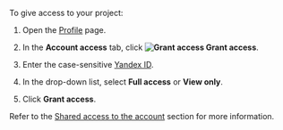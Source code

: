 <Cut title="How can I give access to my project?">

To give access to your project:

1. Open the [Profile](https://platform.toloka.ai/requester/profile) page.

1. In the **Account access** tab, click **<img src="https://tlkfrontprod.azureedge.net/portal-production/static/uploaded/images/1686913467355/1686913467355_original_svg.svg" alt="Grant access" /> Grant access**.

1. Enter the case-sensitive [Yandex ID](https://id.yandex.com/about).

1. In the drop-down list, select **Full access** or **View only**.

1. Click **Grant access**.

Refer to the [Shared access to the account](/docs/guide/multiple-access) section for more information.

</Cut>